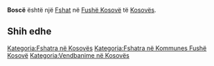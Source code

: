 {{Fshat në Kosovës
 | Emri                = Boscë
| sqi_D_name = Boscë
| sqi_D_FULL_NAME_RO = Boscë
| sqi_D_FULL_NAME_ND_RO = Bosce
| sqi_D_SORT_NAME_RG = BOSCE
| sqi_D_FULL_NAME_RG = Boscë
| sqi_D_FULL_NAME_ND_RG = Bosce
| srp_N_name = Bosce
| srp_N_FULL_NAME_RO = Bosce
| srp_N_FULL_NAME_ND_RO = Bosce
| srp_N_SORT_NAME_RG = BOSCE
| srp_N_FULL_NAME_RG = Bosce
| srp_N_FULL_NAME_ND_RG = Bosce
| srp_NS_name = Босце
| srp_NS_FULL_NAME_RO = Босце
| srp_NS_FULL_NAME_ND_RO = Босце
| srp_NS_SORT_NAME_RG = БОСЦЕ
| srp_NS_FULL_NAME_RG = Босце
| srp_NS_FULL_NAME_ND_RG = Босце
| std_V_name = Bosca
| std_V_FULL_NAME_RO = Bosca
| std_V_FULL_NAME_ND_RO = Bosca
| std_V_SORT_NAME_RG = BOSCA
| std_V_FULL_NAME_RG = Bosca
| std_V_FULL_NAME_ND_RG = Bosca

 | Emri (Rasa dhanore) = 
 | Figura              = 
 | Shteti              = Kosovo
 | Komuna              = Fushë Kosovë
 | Kodi postar         = 
 | Sipërfaqja          = 

 | Popullsia           = 

 | Regj. i popullsisë  = 
 | Dend. e popullsisë  = 
 | Faqja zyrtare       = 
 <!--- Koordinatat ----> 
 | Gjerësia            = 42.609444
 | Gjatësia            = 21.589167
 | Lartësia            = 
}}
'''Boscë''' është një [[Fshat]] në [[Fushë Kosovë]] të [[Kosovës]].

<!-- == Gjeografia == -->
<!-- == Historia == -->
<!-- == Demografia == -->
== Shih edhe ==
{{Komuna Fushë Kosovë}}
{{Kosovo-Administrata-Cung}}

[[Kategoria:Fshatra në Kosovës]]
[[Kategoria:Fshatra në Kommunes Fushë Kosovë]]
[[Kategoria:Vendbanime në Kosovës]]